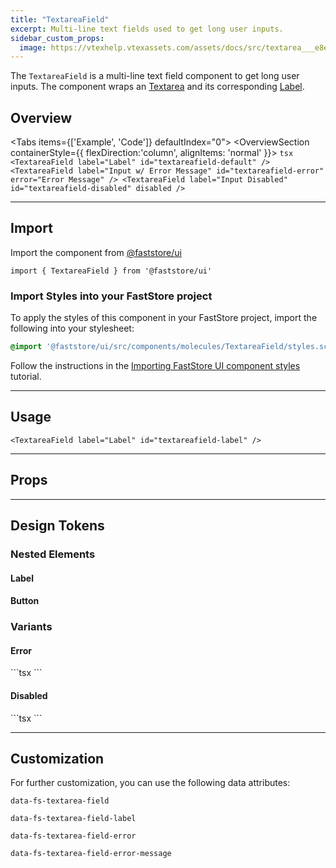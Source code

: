 ```yaml
---
title: "TextareaField"
excerpt: Multi-line text fields used to get long user inputs.
sidebar_custom_props:
  image: https://vtexhelp.vtexassets.com/assets/docs/src/textarea___e8ea154f93f83a4e740ec760311665b0.png
---
```


The `TextareaField` is a multi-line text field component to get long user inputs. The component wraps an [Textarea](https://developers.vtex.com/docs/guides/faststore/atoms-textarea) and its corresponding [Label](https://developers.vtex.com/docs/guides/faststore/atoms-label).

## Overview

<Tabs items={['Example', 'Code']} defaultIndex="0">
  <Tab>
    <OverviewSection containerStyle={{ flexDirection:'column', alignItems: 'normal' }}>
      <TextareaField label="Label" id="textareafield-default" />
      <TextareaField
        label="Input w/ Error Message"
        id="textareafield-error"
        error="Error Message"
      />
      <TextareaField label="Input Disabled" id="textareafield-disabled" disabled />
    </OverviewSection>
  </Tab>
  <Tab>
    ```tsx
      <TextareaField label="Label" id="textareafield-default" />
      <TextareaField
        label="Input w/ Error Message"
        id="textareafield-error"
        error="Error Message"
      />
      <TextareaField label="Input Disabled" id="textareafield-disabled" disabled />
    ```
  </Tab>
</Tabs>

---

## Import

Import the component from [@faststore/ui](https://developers.vtex.com/docs/guides/faststore/components-index)

```tsx
import { TextareaField } from '@faststore/ui'
```

### Import Styles into your FastStore project

To apply the styles of this component in your FastStore project, import the following into your stylesheet:

```scss
@import '@faststore/ui/src/components/molecules/TextareaField/styles.scss';
```

Follow the instructions in the [Importing FastStore UI component styles](https://developers.vtex.com/docs/guides/faststore/using-themes-importing-ui-components-styles) tutorial.

---

## Usage

<OverviewSection>
  <TextareaField label="Label" id="textareafield-label" />
</OverviewSection>

```tsx
<TextareaField label="Label" id="textareafield-label" />
```

---

## Props

<PropsSection propsList={propsTextareaField} />

---

## Design Tokens

<TokenTable>
  <TokenRow
    token="--fs-textarea-width"
    value="100%"
  />
  <TokenRow
    token="--fs-textarea-height"
    value="100%"
  />
  <TokenDivider />
  <TokenRow
    token="--fs-textarea-field-padding"
    value="18px var(--fs-spacing-2) 0"
  />
  <TokenRow
    token="--fs-textarea-field-color"
    value="var(--fs-color-text)"
    isColor
  />
  <TokenRow
    token="--fs-textarea-field-size"
    value="var(--fs-text-size-body)"
  />
  <TokenRow
    token="--fs-textarea-field-border-color"
    value="var(--fs-border-color)"
    isColor
  />
  <TokenDivider />
  <TokenRow
    token="--fs-textarea-field-transition-function"
    value="var(--fs-transition-function)"
  />
  <TokenRow
    token="--fs-textarea-field-transition-property"
    value="var(--fs-transition-property)"
  />
  <TokenRow
    token="--fs-textarea-field-transition-timing"
    value="var(--fs-transition-timing)"
  />
</TokenTable>

### Nested Elements

#### Label

<TokenTable>
  <TokenRow
    token="--fs-textarea-field-label-placeholder-top-padding"
    value="var(--fs-spacing-2)"
  />
  <TokenRow
    token="--fs-textarea-field-label-max-width"
    value="var(--fs-textarea-width)"
  />
  <TokenRow
    token="--fs-textarea-field-label-max-height"
    value="calc(var(--fs-textarea-height) - var(--fs-textarea-field-label-placeholder-top-padding))"
  />
  <TokenDivider />
  <TokenRow
    token="--fs-textarea-field-label-padding"
    value="0 var(--fs-spacing-2)"
  />
  <TokenRow
    token="--fs-textarea-field-label-color"
    value="var(--fs-color-text-light)"
    isColor
  />
  <TokenRow
    token="--fs-textarea-field-label-size"
    value="var(--fs-text-size-tiny)"
  />
</TokenTable>

#### Button

<TokenTable>
  <TokenRow
    token="--fs-textarea-field-button-height"
    value="var(--fs-control-tap-size)"
  />
</TokenTable>

### Variants

#### Error

<OverviewSection>
  <TextareaField
  label="Input w/ Error Message"
  id="textareafield-error"
  error="Error Message"
  />
</OverviewSection>
```tsx
<TextareaField
 label="Input w/ Error Message"
 id="textareafield-error"
 error="Error Message"
/>
```

<TokenTable>
  <TokenRow
    token="--fs-textarea-field-error-message-size"
    value="var(--fs-text-size-legend)"
  />
  <TokenRow
    token="--fs-textarea-field-error-message-line-height"
    value="1.1"
  />
  <TokenRow
    token="--fs-textarea-field-error-message-margin-top"
    value="var(--fs-spacing-0)"
  />
  <TokenRow
    token="--fs-textarea-field-error-message-color"
    value="var(--fs-color-danger-text)"
    isColor
  />
  <TokenRow
    token="--fs-textarea-field-error-border-color"
    value="var(--fs-color-danger-border)"
    isColor
  />
  <TokenRow
    token="--fs-textarea-field-error-box-shadow"
    value="0 0 0 var(--fs-border-width) var(--fs-textarea-field-error-border-color)"
  />
  <TokenRow
    token="--fs-textarea-field-error-focus-ring"
    value="var(--fs-color-focus-ring-danger)"
    isColor
  />
</TokenTable>

#### Disabled

<OverviewSection>
  <TextareaField label="Input Disabled" id="textareafield-disabled" disabled />
</OverviewSection>
```tsx
<TextareaField label="Input Disabled" id="textareafield-disabled" disabled />
```

<TokenTable>
  <TokenRow
    token="--fs-textarea-field-disabled-bkg-color"
    value="var(--fs-color-disabled-bkg)"
    isColor
  />
  <TokenRow
    token="--fs-textarea-field-disabled-text-color"
    value="var(--fs-color-disabled-text)"
    isColor
  />
  <TokenRow
    token="--fs-textarea-field-disabled-border-width"
    value="var(--fs-border-width)"
  />
  <TokenRow
    token="--fs-textarea-field-disabled-border-color"
    value="var(--fs-border-color)"
    isColor
  />
</TokenTable>

---

## Customization

For further customization, you can use the following data attributes:

`data-fs-textarea-field`

`data-fs-textarea-field-label`

`data-fs-textarea-field-error`

`data-fs-textarea-field-error-message`
